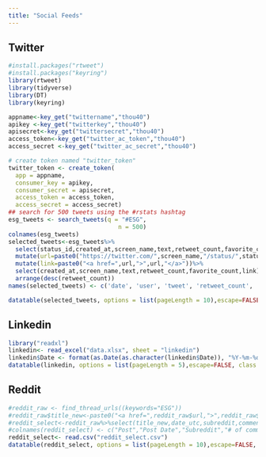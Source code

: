 ```yaml
---
title: "Social Feeds"
---
```


::: panel-tabset
## Twitter

```r
#install.packages("rtweet")
#install.packages("keyring")
library(rtweet)
library(tidyverse)
library(DT)
library(keyring)

appname<-key_get("twittername","thou40")
apikey <-key_get("twitterkey","thou40")
apisecret<-key_get("twittersecret","thou40")
access_token<-key_get("twitter_ac_token","thou40")
access_secret <-key_get("twitter_ac_secret","thou40")

# create token named "twitter_token"
twitter_token <- create_token(
  app = appname,
  consumer_key = apikey,
  consumer_secret = apisecret,
  access_token = access_token,
  access_secret = access_secret)
## search for 500 tweets using the #rstats hashtag
esg_tweets <- search_tweets(q = "#ESG",
                               n = 500)
colnames(esg_tweets)
selected_tweets<-esg_tweets%>%
  select(status_id,created_at,screen_name,text,retweet_count,favorite_count)%>%
  mutate(url=paste0("https://twitter.com/",screen_name,"/status/",status_id))%>%
  mutate(link=paste0("<a href=",url,">",url,"</a>"))%>%
  select(created_at,screen_name,text,retweet_count,favorite_count,link)%>%
  arrange(desc(retweet_count))
names(selected_tweets) <- c('date', 'user', 'tweet', 'retweet_count', 'favorite_count', 'url')
```

```r
datatable(selected_tweets, options = list(pageLength = 10),escape=FALSE, class = 'cell-border stripe')
```

## Linkedin

```r
library("readxl")
linkedin<- read_excel("data.xlsx", sheet = "linkedin")
linkedin$Date <- format(as.Date(as.character(linkedin$Date)), "%Y-%m-%d")
datatable(linkedin, options = list(pageLength = 5),escape=FALSE, class = 'cell-border stripe')
```

## Reddit

```r
#reddit_raw <- find_thread_urls((keywords="ESG"))
#reddit_raw$title_new<-paste0("<a href=",reddit_raw$url,">",reddit_raw$title,"</a>")
#reddit_select<-reddit_raw%>%select(title_new,date_utc,subreddit,comments)%>%distinct()
#colnames(reddit_select) <- c("Post","Post Date","Subreddit","# of comments")
reddit_select<- read.csv("reddit_select.csv")
datatable(reddit_select, options = list(pageLength = 10),escape=FALSE, class = "cell-border stripe")
```
:::
